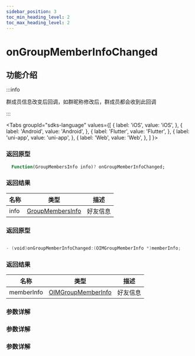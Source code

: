 ```yaml
---
sidebar_position: 3
toc_min_heading_level: 2
toc_max_heading_level: 2
---
```


# onGroupMemberInfoChanged

## 功能介绍

:::info

群成员信息改变后回调，如群昵称修改后，群成员都会收到此回调

:::

<Tabs
groupId="sdks-language"
values={[
{ label: 'iOS', value: 'iOS', },
{ label: 'Android', value: 'Android', },
{ label: 'Flutter', value: 'Flutter', },
{ label: 'uni-app', value: 'uni-app', },
{ label: 'Web', value: 'Web', },
]
}>

<TabItem value="Flutter">

### 返回原型

```dart showLineNumbers
  Function(GroupMembersInfo info)? onGroupMemberInfoChanged;
```

### 返回结果

| 名称 | 类型                                                          | 描述     |
| ---- | ------------------------------------------------------------- | -------- |
| info | [GroupMembersInfo](docs/sdks/Class/Group/GroupMemberInfo.mdx) | 好友信息 |

</TabItem>

<TabItem value="iOS">

### 返回原型

```swift showLineNumbers

- (void)onGroupMemberInfoChanged:(OIMGroupMemberInfo *)memberInfo;

```

### 返回结果

| 名称       | 类型                                                            | 描述     |
| ---------- | --------------------------------------------------------------- | -------- |
| memberInfo | [OIMGroupMemberInfo](docs/sdks/Class/Group/GroupMemberInfo.mdx) | 好友信息 |

</TabItem>

<TabItem value="Android">

### 参数详解

</TabItem>

<TabItem value="Web">

### 参数详解

</TabItem>

<TabItem value="uni-app">

### 参数详解

</TabItem>

</Tabs>

